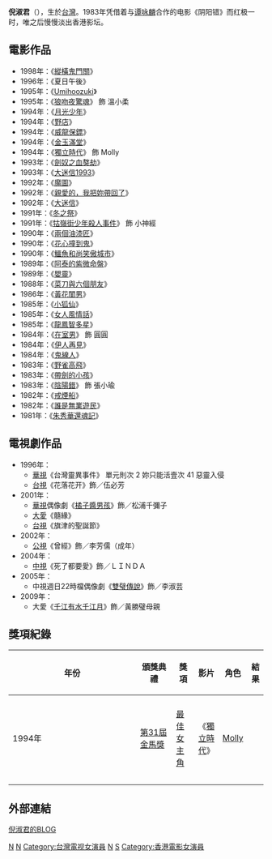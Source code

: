 {{Distinguish|text = 2012年競選[[亞洲小姐|亞洲小姐]]的泰國人倪淑君}}
{{blpunsourced|time=2019-05-25T10:52:57+00:00}}
{{藝人
| 姓名 = 倪淑君
| 類型 = 女演員
| 圖片 = 
| 圖片簡介 = 
| 圖片尺寸 = 
| 英文名 = Joyce Ni
| 羅馬拼音 = Ni Shu-Chun
| 綽號 = 
| 出生日期 = {{birth_date_and _age|1967|11|8}}
| 出生地點 = {{TWN}}
| 籍貫 = 
| 國籍 = {{ROC}}
| 出道地點 = {{TWN}}
| 配偶 = 
| 音樂類型 = 
| 職業 = [[演員|演員]]
| 樂器 = 
| 活躍年代 = 
| 唱片公司 = 
| 經紀公司 = 亞凰國際娛樂(原畢獅)
| 相關團體 = 
| 網站 = 
| imdb = 0628874
}}

'''倪淑君'''（{{bd|1967年|11月8日|catIdx=N}}），生於[[台灣|台灣]]。1983年凭借着与[[谭咏麟|谭咏麟]]合作的电影《阴阳错》而红极一时，唯之后慢慢淡出香港影坛。

==電影作品==
*1998年：《[[縱橫鬼門關|縱橫鬼門關]]》
*1996年：《夏日午後》
*1995年：《[[Umihoozuki|Umihoozuki]]》
*1995年：《[[狼吻夜驚魂|狼吻夜驚魂]]》 飾 溫小柔
*1994年：《[[月光少年|月光少年]]》
*1994年：《[[野店|野店]]》
*1994年：《[[威龍保鏢|威龍保鏢]]》
*1994年：《[[金玉滿堂_(1995年電影)|金玉滿堂]]》
*1994年：《[[獨立時代|獨立時代]]》 飾 Molly
*1993年：《[[劍奴之血獒劫|劍奴之血獒劫]]》
*1993年：《[[大迷信1993|大迷信1993]]》
*1992年：《[[魔圖|魔圖]]》
*1992年：《[[親愛的，我把妳帶回了|親愛的，我把妳帶回了]]》
*1992年：《[[大迷信|大迷信]]》
*1991年：《[[冬之祭|冬之祭]]》
*1991年：《[[牯嶺街少年殺人事件|牯嶺街少年殺人事件]]》 飾 小神經
*1990年：《[[兩個油漆匠|兩個油漆匠]]》
*1990年：《[[花心撞到鬼|花心撞到鬼]]》
*1990年：《[[鱷魚和尚笑傲城市|鱷魚和尚笑傲城市]]》
*1989年：《[[阿泰的紫微命盤|阿泰的紫微命盤]]》
*1989年：《[[嬰靈|嬰靈]]》
*1988年：《[[菜刀與六個朋友|菜刀與六個朋友]]》
*1986年：《[[黃花閨男|黃花閨男]]》
*1985年：《[[小狐仙|小狐仙]]》
*1985年：《[[女人風情話|女人風情話]]》
*1985年：《[[龍鳳智多星|龍鳳智多星]]》
*1984年：《[[在室男|在室男]]》   飾  圓圓
*1984年：《[[伊人再見|伊人再見]]》
*1984年：《[[鬼線人|鬼線人]]》
*1983年：《[[野雀高飛|野雀高飛]]》
*1983年：《[[帶劍的小孩|帶劍的小孩]]》
*1983年：《[[陰陽錯|陰陽錯]]》 飾 張小瑜
*1982年：《[[戒煙船|戒煙船]]》
*1982年：《[[誰是無業遊民|誰是無業遊民]]》
*1981年：《[[朱秀華還魂記|朱秀華還魂記]]》

==電視劇作品==
*1996年：
**[[華視|華視]]《台灣靈異事件》 單元則次 2 妳只能活壹次 41 惡靈入侵
**[[台視|台視]]《花落花开》飾／伍必芳
*2001年：
**[[華視|華視]]偶像劇《[[橘子醬男孩|橘子醬男孩]]》飾／松浦千彌子
**[[大愛|大愛]]《髓緣》
**[[台視|台視]]《旗津的聖誕節》
*2002年：
**[[公視|公視]]《曾經》飾／李芳儒（成年）
*2004年：
**[[中視|中視]]《死了都要愛》飾／ＬＩＮＤＡ
*2005年：
**中視週日22時檔偶像劇《[[雙璧傳說|雙璧傳說]]》飾／李淑芸
*2009年：
**大愛《[[千江有水千江月|千江有水千江月]]》飾／黃勝璧母親

== 獎項紀錄 ==
{| class="wikitable" width="90%"
|-align=center
! width="8%"|年份
! width="18%"|頒獎典禮
! width="19%"|獎項
! width="22%"|影片
! width="13%"|角色
! width="10%"|結果
|-
|- align=center
| 1994年
|[[第31屆金馬獎|第31屆金馬獎]]
|[[第31屆金馬獎#最佳女主角|最佳女主角]]
| 《[[獨立時代|獨立時代]]》
|[[獨立時代#人物角色|Molly]]
| {{nom}}
|-
|-
|}
==外部連結==
[https://web.archive.org/web/20100620000856/http://tw.myblog.yahoo.com/ni-1108/profile  倪淑君的BLOG]

[[Category:香港電影演員|N]]
[[Category:台灣電影女演員|N]]
[[Category:台灣電视女演員|Category:台灣電视女演員]]
[[Category:新竹縣人|N]]
[[Category:倪姓|S]]
[[Category:香港電影女演員|Category:香港電影女演員]]